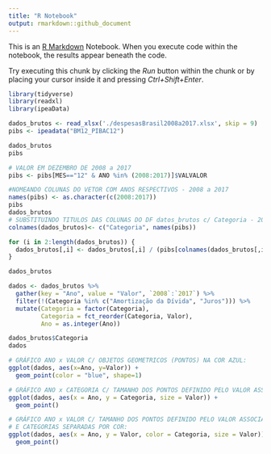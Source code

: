 ```yaml
---
title: "R Notebook"
output: rmarkdown::github_document
---
```


This is an [R Markdown](http://rmarkdown.rstudio.com) Notebook. When you execute code within the notebook, the results appear beneath the code. 

Try executing this chunk by clicking the *Run* button within the chunk or by placing your cursor inside it and pressing *Ctrl+Shift+Enter*. 

```r
library(tidyverse)
library(readxl)
library(ipeaData)

dados_brutos <- read_xlsx('./despesasBrasil2008a2017.xlsx', skip = 9)
pibs <- ipeadata("BM12_PIBAC12")

dados_brutos
pibs

# VALOR EM DEZEMBRO DE 2008 a 2017
pibs <- pibs[MES=="12" & ANO %in% (2008:2017)]$VALVALOR

#NOMEANDO COLUNAS DO VETOR COM ANOS RESPECTIVOS - 2008 a 2017
names(pibs) <- as.character(c(2008:2017))
pibs
dados_brutos
# SUBSTITUINDO TITULOS DAS COLUNAS DO DF datos_brutos c/ Categoria - 2008 - 2009 - ... 2017
colnames(dados_brutos)<- c("Categoria", names(pibs))

for (i in 2:length(dados_brutos)) {
  dados_brutos[,i] <- dados_brutos[,i] / (pibs[colnames(dados_brutos[,i])]*1000000)
}

dados_brutos

dados <- dados_brutos %>%
  gather(key = "Ano", value = "Valor", `2008`:`2017`) %>%
  filter(!(Categoria %in% c("Amortização da Dívida", "Juros"))) %>%
  mutate(Categoria = factor(Categoria),
         Categoria = fct_reorder(Categoria, Valor),
         Ano = as.integer(Ano))

dados_brutos$Categoria
dados

# GRÁFICO ANO x VALOR C/ OBJETOS GEOMETRICOS (PONTOS) NA COR AZUL:
ggplot(dados, aes(x=Ano, y=Valor)) +
  geom_point(color = "blue", shape=1)

# GRÁFICO ANO x CATEGORIA C/ TAMANHO DOS PONTOS DEFINIDO PELO VALOR ASSOCIADO:
ggplot(dados, aes(x = Ano, y = Categoria, size = Valor)) +
  geom_point()

# GRÁFICO ANO x VALOR C/ TAMANHO DOS PONTOS DEFINIDO PELO VALOR ASSOCIADO 
# E CATEGORIAS SEPARADAS POR COR:
ggplot(dados, aes(x = Ano, y = Valor, color = Categoria, size = Valor)) +
  geom_point()


```


